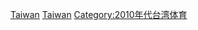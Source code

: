 {{Portal|台灣|體育}}
{{Year by category
|m=2
|c=0
|d=1
|y=6
|cat=台灣體育
|sortkey=Sport
|parent=21世纪各年台湾体育
|subcat=2016年台灣
}}

[[Category:2016年亞洲體育|Taiwan]]
[[Category:2016年各國體育|Taiwan]]
[[Category:2010年代台湾体育|Category:2010年代台湾体育]]